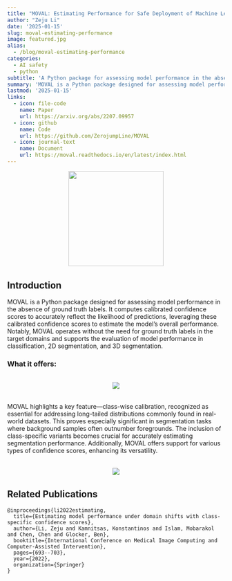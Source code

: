 ```yaml
---
title: "MOVAL: Estimating Performance for Safe Deployment of Machine Learning Models"
author: "Zeju Li"
date: '2025-01-15'
slug: moval-estimating-performance
image: featured.jpg
alias:
  - /blog/moval-estimating-performance
categories:
  - AI safety
  - python
subtitle: 'A Python package for assessing model performance in the absence of ground truth labels'
summary: 'MOVAL is a Python package designed for assessing model performance in the absence of ground truth labels. It computes calibrated confidence scores to accurately reflect the likelihood of predictions and estimates overall model performance.'
lastmod: '2025-01-15'
links:
  - icon: file-code
    name: Paper
    url: https://arxiv.org/abs/2207.09957
  - icon: github
    name: Code
    url: https://github.com/ZerojumpLine/MOVAL
  - icon: journal-text
    name: Document
    url: https://moval.readthedocs.io/en/latest/index.html
---
```


<div style="text-align: center; margin-bottom: 2rem;">
  <img src="https://github.com/ZerojumpLine/MOVAL/blob/main/docs/logo.png?raw=True" width="220px" style="margin: 0 30px;">
</div>

## Introduction

MOVAL is a Python package designed for assessing model performance in the absence of ground truth labels. It computes calibrated confidence scores to accurately reflect the likelihood of predictions, leveraging these calibrated confidence scores to estimate the model's overall performance. Notably, MOVAL operates without the need for ground truth labels in the target domains and supports the evaluation of model performance in classification, 2D segmentation, and 3D segmentation.

### What it offers:

<div style="text-align: center; margin: 2rem 0;">
  <img src="static/images/features.png" style="max-width: 100%; height: auto;">
</div>

MOVAL highlights a key feature—class-wise calibration, recognized as essential for addressing long-tailed distributions commonly found in real-world datasets. This proves especially significant in segmentation tasks where background samples often outnumber foregrounds. The inclusion of class-specific variants becomes crucial for accurately estimating segmentation performance. Additionally, MOVAL offers support for various types of confidence scores, enhancing its versatility.

<div style="text-align: center; margin: 2rem 0;">
  <img src="static/images/Fig_software_2.gif" style="max-width: 100%; height: auto;">
</div>

## Related Publications

```{=html}
<pre class="quarto-appendix-bibtex" data-clipboard-text="@inproceedings{li2022estimating,
  title={Estimating model performance under domain shifts with class-specific confidence scores},
  author={Li, Zeju and Kamnitsas, Konstantinos and Islam, Mobarakol and Chen, Chen and Glocker, Ben},
  booktitle={International Conference on Medical Image Computing and Computer-Assisted Intervention},
  pages={693--703},
  year={2022},
  organization={Springer}
}"><code>@inproceedings{li2022estimating,
  title={Estimating model performance under domain shifts with class-specific confidence scores},
  author={Li, Zeju and Kamnitsas, Konstantinos and Islam, Mobarakol and Chen, Chen and Glocker, Ben},
  booktitle={International Conference on Medical Image Computing and Computer-Assisted Intervention},
  pages={693--703},
  year={2022},
  organization={Springer}
}</code></pre>
```

